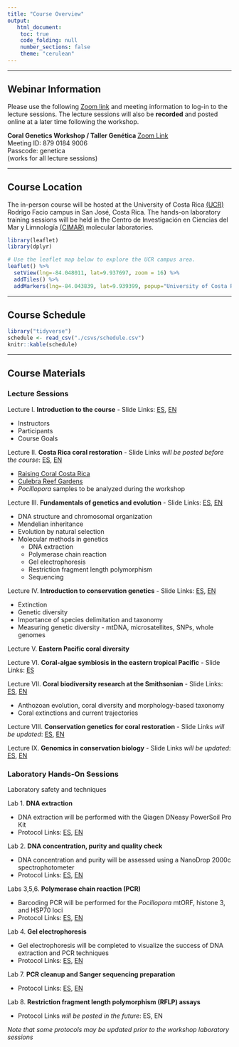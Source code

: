 ```yaml
---
title: "Course Overview"
output:
   html_document:
    toc: true
    code_folding: null
    number_sections: false
    theme: "cerulean"
---
```


***

## Webinar Information

Please use the following [Zoom link](https://smithsonian.zoom.us/j/87901849006?pwd=VzdJSFM3Z2hWN2krZGlVbWwvTnFJUT09) and meeting information to log-in to the lecture sessions. The lecture sessions will also be **recorded** and posted online at a later time following the workshop.

**Coral Genetics Workshop / Taller Genética ** [Zoom Link](https://smithsonian.zoom.us/j/87901849006?pwd=VzdJSFM3Z2hWN2krZGlVbWwvTnFJUT09)  
Meeting ID: 879 0184 9006  
Passcode: genetica  
(works for all lecture sessions)  

***

## Course Location

The in-person course will be hosted at the University of Costa Rica [(UCR)](https://www.ucr.ac.cr/) Rodrigo Facio campus in San José, Costa Rica. The hands-on laboratory training sessions will be held in the Centro de Investigación en Ciencias del Mar y Limnología [(CIMAR)](http://cimar.ucr.ac.cr/) molecular laboratories.
```r
library(leaflet)
library(dplyr)
```
```r
# Use the leaflet map below to explore the UCR campus area. 
leaflet() %>%
  setView(lng=-84.048011, lat=9.937697, zoom = 16) %>%
  addTiles() %>%
  addMarkers(lng=-84.043839, lat=9.939399, popup="University of Costa Rica CIMAR laboratory") 
```

***

## Course Schedule

```r
library("tidyverse")
schedule <- read_csv("./csvs/schedule.csv")
knitr::kable(schedule)
```

***

## Course Materials
### Lecture Sessions

Lecture I. **Introduction to the course** - Slide Links: [ES](https://drive.google.com/file/d/1ftIh5SuB7WzQQHMdXtOZbxhqnlBC65pr/view?usp=sharing), [EN](https://drive.google.com/file/d/10rGOLci_T9MWXvaupDgHetk1TH8p1z0H/view?usp=sharing)  

  * Instructors
  * Participants
  * Course Goals  
  

Lecture II. **Costa Rica coral restoration** - Slide Links *will be posted before the course*: [ES](), [EN]()  

  * [Raising Coral Costa Rica](https://www.raisingcoral.org/)
  * [Culebra Reef Gardens](https://culebrareefgardens.org/home/)
  * *Pocillopora* samples to be analyzed during the workshop  
  

Lecture III. **Fundamentals of genetics and evolution** - Slide Links: [ES](https://drive.google.com/file/d/1krFC8hoQ-p89hlLXsp1C42ijPoYbOoFT/view?usp=sharing), [EN](https://drive.google.com/file/d/1P0lsIbODf_r90NwCZx9WraCqbTxeAqwy/view?usp=sharing)  

  * DNA structure and chromosomal organization
  * Mendelian inheritance
  * Evolution by natural selection
  * Molecular methods in genetics
	 - DNA extraction
	 - Polymerase chain reaction
	 - Gel electrophoresis
	 - Restriction fragment length polymorphism  
	 - Sequencing
	 

Lecture IV. **Introduction to conservation genetics** - Slide Links: [ES](https://drive.google.com/file/d/14TfRnt9PG4GEE4P_sIgNit0V8Teu3RZy/view?usp=sharing), [EN](https://drive.google.com/file/d/1LFBl4LjfVHU7ksbZHxAy7JnzaRfzLhUL/view?usp=sharing)  

  * Extinction
  * Genetic diversity 
  * Importance of species delimitation and taxonomy
  * Measuring genetic diversity - mtDNA, microsatellites, SNPs, whole genomes  
  

Lecture V. **Eastern Pacific coral diversity**   


Lecture VI. **Coral-algae symbiosis in the eastern tropical Pacific** - Slide Links: [ES](https://drive.google.com/file/d/1BArHQ-G5gxZhM0xc_kQ6DKXVwvakejT6/view?usp=sharing)


Lecture VII. **Coral biodiversity research at the Smithsonian** - Slide Links: [ES](https://drive.google.com/file/d/1ekine8rnY9zsAmUe0pV6V7HRlRwqVXJ0/view?usp=sharing), [EN]()  

  * Anthozoan evolution, coral diversity and morphology-based taxonomy
  * Coral extinctions and current trajectories


Lecture VIII. **Conservation genetics for coral restoration** - Slide Links *will be updated*: [ES](https://drive.google.com/file/d/1S3cMwoqDxorr0WaT2PJua1HxdYXZUxsp/view?usp=sharing), [EN](https://drive.google.com/file/d/1lKHkJji0eq91EhM9P92-gcCjYI6wQFEX/view?usp=sharing)  


Lecture IX. **Genomics in conservation biology** - Slide Links *will be updated*: [ES](https://drive.google.com/file/d/1EmuCqtuH8cisr4jkWRg11gjBNAKLUBFW/view?usp=sharing), [EN](https://drive.google.com/file/d/1wXuxkSmgJhqv5lWOu7C5cQe8qj5A6pww/view?usp=sharing)  


### Laboratory Hands-On Sessions

Laboratory safety and techniques

Lab 1. **DNA extraction**  

  * DNA extraction will be performed with the Qiagen DNeasy PowerSoil Pro Kit
  * Protocol Links: [ES](https://drive.google.com/file/d/1c5kTg3llYlYgRiyu2CCPPEdTObcuLxtl/view?usp=sharing), [EN](https://drive.google.com/file/d/11rGMrUuXiuhXqGx6Fd1g0n-R2nI1pBQ-/view?usp=sharing)  


Lab 2. **DNA concentration, purity and quality check**  
  
  * DNA concentration and purity will be assessed using a NanoDrop 2000c spectrophotometer
  * Protocol Links: [ES](https://drive.google.com/file/d/1qO7sQDhuevmObZRFhXduCLyslAoKO3Tb/view?usp=sharing), [EN](https://drive.google.com/file/d/1Hrd1CgEKrNJSENGeZmMJzJaUSG7eB1IW/view?usp=sharing)  
  
  
Labs 3,5,6. **Polymerase chain reaction (PCR)**  

  * Barcoding PCR will be performed for the *Pocillopora* mtORF, histone 3, and HSP70 loci
  * Protocol Links: [ES](https://drive.google.com/file/d/1EvOnqZw1gyBvOeh_lQBrsTHxsGO2K6bZ/view?usp=sharing), [EN](https://drive.google.com/file/d/12TYm0kLN3vuJRRhn8vMLkyn68kLIP8h6/view?usp=sharing)  

Lab 4. **Gel electrophoresis**  

  * Gel electrophoresis will be completed to visualize the success of DNA extraction and PCR techniques
  * Protocol Links: [ES](https://drive.google.com/file/d/173HWs-nD_pMv9V7L405Hktx0pSY_TleX/view?usp=sharing), [EN](https://drive.google.com/file/d/1s4ijP--fesd14dn7vj8dzXHbuZrcobwC/view?usp=sharing)  
  
Lab 7. **PCR cleanup and Sanger sequencing preparation**  

  * Protocol Links: [ES](https://drive.google.com/file/d/1qB2yjMV_aFWuop7Jw5EHLZ75MyV8wFE4/view?usp=sharing), [EN](https://drive.google.com/file/d/1n838t7yazxxRt4QJMlD5Olf-k-u3fuGm/view?usp=sharing)  

Lab 8. **Restriction fragment length polymorphism (RFLP) assays**  

  * Protocol Links *will be posted in the future*: ES, EN

*Note that some protocols may be updated prior to the workshop laboratory sessions*
